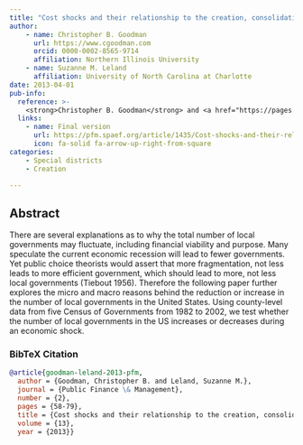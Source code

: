 ```yaml
---
title: "Cost shocks and their relationship to the creation, consolidation and dissolution of US local governments"
author: 
    - name: Christopher B. Goodman
      url: https://www.cgoodman.com
      orcid: 0000-0002-8565-9714
      affiliation: Northern Illinois University
    - name: Suzanne M. Leland
      affiliation: University of North Carolina at Charlotte
date: 2013-04-01
pub-info:
  reference: >-
    <strong>Christopher B. Goodman</strong> and <a href="https://pages.charlotte.edu/suzanne-leland/">Suzanne M. Leland</a>. (2013). “Cost shocks and their relationship to the creation, consolidation and dissolution of US local governments,” <em>Public Finance &amp; Management</em> 13 (2): 58-79
  links:
    - name: Final version
      url: https://pfm.spaef.org/article/1435/Cost-shocks-and-their-relationship-to-the-creation-consolidation-and-dissolution-of-US-local-governments
      icon: fa-solid fa-arrow-up-right-from-square
categories:
    - Special districts
    - Creation

---
```


## Abstract
There are several explanations as to why the total number of local governments may fluctuate, including financial viability and purpose. Many speculate the current economic recession will lead to fewer governments. Yet public choice theorists would assert that more fragmentation, not less leads to more efficient government, which should lead to more, not less local governments (Tiebout 1956). Therefore the following paper further explores the micro and macro reasons behind the reduction or increase in the number of local governments in the United States. Using county-level data from five Census of Governments from 1982 to 2002, we test whether the number of local governments in the US increases or decreases during an economic shock.

### BibTeX Citation
```bib
@article{goodman-leland-2013-pfm,
  author = {Goodman, Christopher B. and Leland, Suzanne M.},
  journal = {Public Finance \& Management},
  number = {2},
  pages = {58-79},
  title = {Cost shocks and their relationship to the creation, consolidation and dissolution of US local governments},
  volume = {13},
  year = {2013}}
```